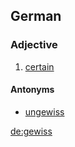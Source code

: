 ==German==

===Adjective===
{{de-adj|comparative=gewisser|superlative=gewissesten}}

# [[certain]]

====Antonyms====
*[[ungewiss]]

[[de:gewiss]]